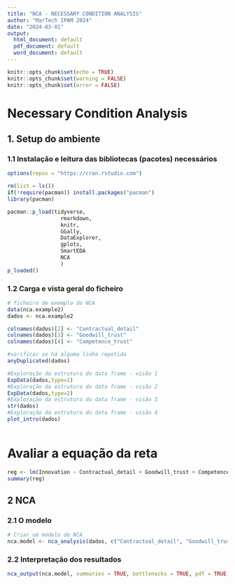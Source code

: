 ---
title: "NCA - NECESSARY CONDITION ANALYSIS"
author: "MarTech IPAM 2024"
date: "2024-03-01"
output:
  html_document: default
  pdf_document: default
  word_document: default
---

```{r setup, }
knitr::opts_chunk$set(echo = TRUE)
knitr::opts_chunk$set(warning = FALSE)
knitr::opts_chunk$set(error = FALSE)


```

# Necessary Condition Analysis  

## 1. Setup do ambiente

### 1.1 Instalação e leitura das bibliotecas (pacotes) necessários
```{r}

options(repos = "https://cran.rstudio.com")

rm(list = ls())
if(!require(pacman)) install.packages("pacman")
library(pacman)

pacman::p_load(tidyverse,
                 rmarkdown, 
                 knitr, 
                 GGally, 
                 DataExplorer,
                 gplots,
                 SmartEDA
                 NCA
                 )
p_loaded()

```

### 1.2 Carga e vista geral do ficheiro

```{r}

# ficheiro de exemplo do NCA
data(nca.example2)
dados <- nca.example2

colnames(dados)[2] <- "Contractual_detail"
colnames(dados)[3] <- "Goodwill_trust"
colnames(dados)[4] <- "Competence_trust"

#varificar se há alguma linha repetida
anyDuplicated(dados)

#Exploração da estrutura do data frame - visão 1
ExpData(dados,type=1) 
#Exploração da estrutura do data frame - visão 2
ExpData(dados,type=2) 
#Exploração da estrutura do data frame - visão 3
str(dados) 
#Exploração da estrutura do data frame - visão 4
plot_intro(dados)



```
# Avaliar a equação da reta
```{r}
reg <- lm(Innovation ~ Contractual_detail + Goodwill_trust + Competence_trust, dados)
summary(reg)
```


## 2 NCA

### 2.1 O modelo
```{r}

# Criar um modelo de NCA
nca.model <- nca_analysis(dados, c("Contractual_detail", "Goodwill_trust","Competence_trust"), "Innovation",  bottleneck.x = "percentage", bottleneck.y = "percentage", test.rep = 1000)


```

### 2.2 Interpretação dos resultados
```{r}

nca_output(nca.model, summaries = TRUE, bottlenecks = TRUE, pdf = TRUE)

```




